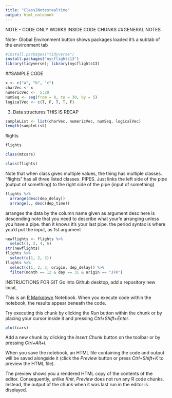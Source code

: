 ```yaml
---
title: "Class2Notesrealtime"
output: html_notebook
---
```

NOTE - CODE ONLY WORKS INSIDE CODE CHUNKS
##GENERAL NOTES

Note- Global Environment button shows packages loaded
it's a subtab of the environment tab

```r
#install.packages("tidyverse")
install.packages("nycflights13")
library(tidyverse); library(nycflights13)

```


##SAMPLE CODE
```r
x <- c("a", "b", "c")
charVec <- x
numericVec <-  5:20
numSeq <- seq(from = 0, to = 30, by = 5)
logicalVec <- c(T, F, T, T, F)

```
3. Data structures THIS IS RECAP
```r
sampleList <- list(charVec, numericVec, numSeq, logicalVec)
length(sampleList)
```

flights
```r
flights
```

```r
class(mtcars)
```
 
```r
class(flights)
```
Note that when class gives multiple values, the thing 
has multiple classes. "flights" has all three listed classes.
PIPES. Just links the left side of the pipe (output of something)
to the right side of the pipe (input of something)
```r
flights %>%
  arrange(desc(dep_delay))
  arrange(., desc(dep_time))
```
arranges the data by the column name given as argument
desc here is descending
note that you need to describe what your'e arranging
unless you have a pipe. then it knows it's your last pipe.
the period syntax is where you'd put the input, as 1st argument


```r
newflights <- flights %>% 
  select(1, 2, 4, 6)
str(newflights)
flights %>% 
  select(c(1, 2, 3))
flights %>% 
  select(c(1, 2, 3, origin, dep_delay)) %>% 
  filter(month == 12 & day == 31 & origin == "JFK")
```

INSTRUCTIONS FOR GIT
Go into Github desktop, add a repository new local,










This is an [R Markdown](http://rmarkdown.rstudio.com) Notebook. When you execute code within the notebook, the results appear beneath the code. 

Try executing this chunk by clicking the *Run* button within the chunk or by placing your cursor inside it and pressing *Ctrl+Shift+Enter*. 

```r
plot(cars)
```

Add a new chunk by clicking the *Insert Chunk* button on the toolbar or by pressing *Ctrl+Alt+I*.

When you save the notebook, an HTML file containing the code and output will be saved alongside it (click the *Preview* button or press *Ctrl+Shift+K* to preview the HTML file).

The preview shows you a rendered HTML copy of the contents of the editor. Consequently, unlike *Knit*, *Preview* does not run any R code chunks. Instead, the output of the chunk when it was last run in the editor is displayed.
